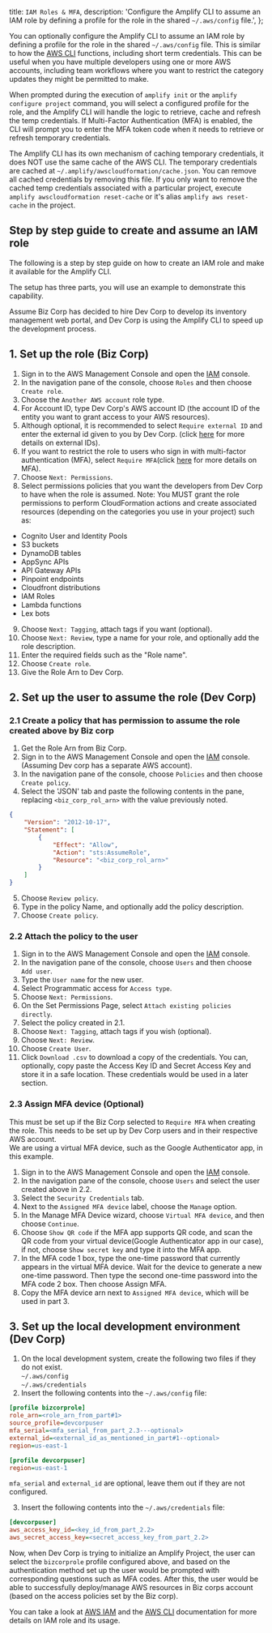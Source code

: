  title: `IAM Roles & MFA`,
  description: 'Configure the Amplify CLI to assume an IAM role by defining a profile for the role in the shared `~/.aws/config` file.',
};

 

You can optionally configure the Amplify CLI to assume an IAM role by defining a profile for the role in the shared `~/.aws/config` file. This is similar to how the [AWS CLI](https://aws.amazon.com/cli/) functions, including short term credentials. This can be useful when you have multiple developers using one or more AWS accounts, including team workflows where you want to restrict the category updates they might be permitted to make.

When prompted during the execution of `amplify init` or the `amplify configure project` command, you will select a configured profile for the role, and the Amplify CLI will handle the logic to retrieve, cache and refresh the temp credentials. If Multi-Factor Authentication (MFA) is enabled, the CLI will prompt you to enter the MFA token code when it needs to retrieve or refresh temporary credentials.

The Amplify CLI has its own mechanism of caching temporary credentials, it does NOT use the same cache of the AWS CLI. The temporary credentials are cached at `~/.amplify/awscloudformation/cache.json`. You can remove all cached credentials by removing this file.
If you only want to remove the cached temp credentials associated with a particular project, execute `amplify awscloudformation reset-cache` or it's alias `amplify aws reset-cache` in the project.

## Step by step guide to create and assume an IAM role

The following is a step by step guide on how to create an IAM role and make it available for the Amplify CLI.

The setup has three parts, you will use an example to demonstrate this capability.

Assume Biz Corp has decided to hire Dev Corp to develop its inventory management web portal, and Dev Corp is using the Amplify CLI to speed up the development process.

## 1. Set up the role (Biz Corp)

1. Sign in to the AWS Management Console and open the [IAM](https://console.aws.amazon.com/iam/) console.
2. In the navigation pane of the console, choose `Roles` and then choose `Create role`.
3. Choose the `Another AWS account` role type.
4. For Account ID, type Dev Corp's AWS account ID (the account ID of the entity you want to grant access to your AWS resources).
5. Although optional, it is recommended to select `Require external ID` and enter the external id given to you by Dev Corp. (click [here](https://docs.aws.amazon.com/IAM/latest/UserGuide/id_roles_create_for-user_externalid.html) for more details on external IDs).
6. If you want to restrict the role to users who sign in with multi-factor authentication (MFA), select `Require MFA`(click [here](https://docs.aws.amazon.com/IAM/latest/UserGuide/id_credentials_mfa.html) for more details on MFA).
7. Choose `Next: Permissions`.
8. Select permissions policies that you want the developers from Dev Corp to have when the role is assumed.
Note: You MUST grant the role permissions to perform CloudFormation actions and create associated resources (depending on the categories you use in your project) such as:

- Cognito User and Identity Pools
- S3 buckets
- DynamoDB tables
- AppSync APIs
- API Gateway APIs
- Pinpoint endpoints
- Cloudfront distributions
- IAM Roles
- Lambda functions
- Lex bots

9. Choose `Next: Tagging`, attach tags if you want (optional).
10. Choose `Next: Review`, type a name for your role, and optionally add the role description.
11. Enter the required fields such as the "Role name".
11. Choose `Create role`.
12. Give the Role Arn to Dev Corp.

## 2. Set up the user to assume the role (Dev Corp)

### 2.1 Create a policy that has permission to assume the role created above by Biz corp

1. Get the Role Arn from Biz Corp.
2. Sign in to the AWS Management Console and open the [IAM](https://console.aws.amazon.com/iam/) console. (Assuming Dev corp has a separate AWS account).
3. In the navigation pane of the console, choose `Policies` and then choose `Create policy`.
4. Select the 'JSON' tab and paste the following contents in the pane, replacing `<biz_corp_rol_arn>` with the value previously noted.

```json
{
    "Version": "2012-10-17",
    "Statement": [
        {
            "Effect": "Allow",
            "Action": "sts:AssumeRole",
            "Resource": "<biz_corp_rol_arn>"
        }
    ]
}
```

5. Choose `Review policy`.
6. Type in the policy Name, and optionally add the policy description.
7. Choose `Create policy`.

### 2.2 Attach the policy to the user

1. Sign in to the AWS Management Console and open the [IAM](https://console.aws.amazon.com/iam/) console.
2. In the navigation pane of the console, choose `Users` and then choose `Add user`.
3. Type the `User name` for the new user.
4. Select Programmatic access for `Access type`.
5. Choose `Next: Permissions`.
6. On the Set Permissions Page, select `Attach existing policies directly`.
7. Select the policy created in 2.1.
8. Choose `Next: Tagging`, attach tags if you wish (optional).
9. Choose `Next: Review`.
10. Choose `Create User`.
11. Click `Download .csv` to download a copy of the credentials. You can, optionally, copy paste the Access Key ID and Secret Access Key and store it in a safe location. These credentials would be used in a later section.

### 2.3 Assign MFA device (Optional)

This must be set up if the Biz Corp selected to `Require MFA` when creating the role. This needs to be set up by Dev Corp users and in their respective AWS account.<br/>
We are using a virtual MFA device, such as the Google Authenticator app, in this example.

1. Sign in to the AWS Management Console and open the [IAM](https://console.aws.amazon.com/iam/) console.
2. In the navigation pane of the console, choose `Users` and select the user created above in 2.2.
3. Select the `Security Credentials` tab.
4. Next to the `Assigned MFA device` label, choose the `Manage` option.
5. In the Manage MFA Device wizard, choose `Virtual MFA device`, and then choose `Continue`.
6. Choose `Show QR code` if the MFA app supports QR code, and scan the QR code from your virtual device(Google Authenticator app in our case), if not, choose `Show secret key` and type it into the MFA app.
7. In the MFA code 1 box, type the one-time password that currently appears in the virtual MFA device. Wait for the device to generate a new one-time password. Then type the second one-time password into the MFA code 2 box. Then choose Assign MFA.
8. Copy the MFA device arn next to `Assigned MFA device`, which will be used in part 3.

## 3. Set up the local development environment (Dev Corp)

1. On the local development system, create the following two files if they do not exist.<br/>
  `~/.aws/config`<br/>
  `~/.aws/credentials`<br/>
2. Insert the following contents into the `~/.aws/config` file:

```ini
[profile bizcorprole]
role_arn=<role_arn_from_part#1>
source_profile=devcorpuser
mfa_serial=<mfa_serial_from_part_2.3---optional>
external_id=<external_id_as_mentioned_in_part#1--optional>
region=us-east-1

[profile devcorpuser]
region=us-east-1
```

`mfa_serial` and `external_id` are optional, leave them out if they are not configured.

3. Insert the following contents into the `~/.aws/credentials` file:

```ini
[devcorpuser]
aws_access_key_id=<key_id_from_part_2.2>
aws_secret_access_key=<secret_access_key_from_part_2.2>
```

Now, when Dev Corp is trying to initialize an Amplify Project, the user can select the `bizcorprole` profile configured above, and based on the authentication method set up the user would be prompted with corresponding questions such as MFA codes. After this, the user would be able to successfully deploy/manage AWS resources in Biz corps account (based on the access policies set by the Biz corp).

You can take a look at [AWS IAM](https://docs.aws.amazon.com/IAM/latest/UserGuide/id_roles_create_for-user.html) and the [AWS CLI](https://docs.aws.amazon.com/cli/latest/userguide/cli-configure-role.html) documentation for more details on IAM role and its usage.
